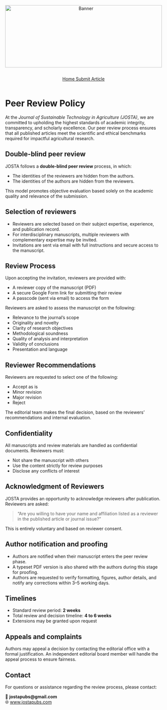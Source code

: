 ```{=html}
<div style="text-align: center; margin-bottom: 1em;">
  <img src="websitecover.jpg"
       alt="Banner"
       style="width: 100%; max-height: 200px; object-fit: cover;">
</div>
```  
<link rel="stylesheet" href="https://cdn.jsdelivr.net/npm/bootstrap-icons/font/bootstrap-icons.css" />

<!-- Horizontal Button Group -->

::: {style="display: flex; flex-wrap: wrap; gap: 1em; justify-content: center; margin-top: 1em;"}
<a href="index.qmd" class="btn btn-outline-secondary"> <i  class="bi bi-house"></i> Home </a> <a href="submit.qmd" class="btn btn-outline-secondary"> <i class="bi bi-upload"></i> Submit Article </a>
:::

# Peer Review Policy {.unnumbered}

At the *Journal of Sustainable Technology in Agriculture (JOSTA)*, we are committed to upholding the highest standards of academic integrity, transparency, and scholarly excellence. Our peer review process ensures that all published articles meet the scientific and ethical benchmarks required for impactful agricultural research.

## Double-blind peer review {.unnumbered}

JOSTA follows a **double-blind peer review** process, in which:

-   The identities of the reviewers are hidden from the authors.
-   The identities of the authors are hidden from the reviewers.

This model promotes objective evaluation based solely on the academic quality and relevance of the submission.

## Selection of reviewers {.unnumbered}

-   Reviewers are selected based on their subject expertise, experience, and publication record.
-   For interdisciplinary manuscripts, multiple reviewers with complementary expertise may be invited.
-   Invitations are sent via email with full instructions and secure access to the manuscript.

## Review Process {.unnumbered}

Upon accepting the invitation, reviewers are provided with:

-   A reviewer copy of the manuscript (PDF)
-   A secure Google Form link for submitting their review
-   A passcode (sent via email) to access the form

Reviewers are asked to assess the manuscript on the following:

-   Relevance to the journal’s scope
-   Originality and novelty
-   Clarity of research objectives
-   Methodological soundness
-   Quality of analysis and interpretation
-   Validity of conclusions
-   Presentation and language

## Reviewer Recommendations {.unnumbered}

Reviewers are requested to select one of the following:

-   Accept as is
-   Minor revision
-   Major revision
-   Reject

The editorial team makes the final decision, based on the reviewers' recommendations and internal evaluation.

## Confidentiality {.unnumbered}

All manuscripts and review materials are handled as confidential documents. Reviewers must:

-   Not share the manuscript with others
-   Use the content strictly for review purposes
-   Disclose any conflicts of interest

## Acknowledgment of Reviewers {.unnumbered}

JOSTA provides an opportunity to acknowledge reviewers after publication. Reviewers are asked:

> “Are you willing to have your name and affiliation listed as a reviewer in the published article or journal issue?”

This is entirely voluntary and based on reviewer consent.

## Author notification and proofing {.unnumbered}

-   Authors are notified when their manuscript enters the peer review phase.
-   A typeset PDF version is also shared with the authors during this stage for proofing.
-   Authors are requested to verify formatting, figures, author details, and notify any corrections within 3–5 working days.

## Timelines {.unnumbered}

-   Standard review period: **2 weeks**
-   Total review and decision timeline: **4 to 6 weeks**
-   Extensions may be granted upon request

## Appeals and complaints {.unnumbered}

Authors may appeal a decision by contacting the editorial office with a formal justification. An independent editorial board member will handle the appeal process to ensure fairness.

## Contact {.unnumbered}

For questions or assistance regarding the review process, please contact:

📧 **jostapubs\@gmail.com**\
🌐 [www.jostapubs.com](https://www.jostapubs.com)
